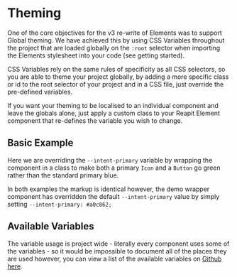 
<Meta of={ThemingStories} />

# Theming

One of the core objectives for the v3 re-write of Elements was to support Global theming. We have achieved this by using CSS Variables throughout the project that are loaded globally on the `:root` selector when importing the Elements stylesheet into your code (see getting started).

CSS Variables rely on the same rules of specificity as all CSS selectors, so you are able to theme your project globally, by adding a more specific class or id to the root selector of your project and in a CSS file, just override the pre-defined variables.

If you want your theming to be localised to an individual component and leave the globals alone, just apply a custom class to your Reapit Element component that re-defines the variable you wish to change.

## Basic Example

Here we are overriding the `--intent-primary` variable by wrapping the component in a class to make both a primary `Icon` and a `Button` go green rather than the standard primary blue.

In both examples the markup is identical however, the demo wrapper component has overridden the default `--intent-primary` value by simply setting `--intent-primary: #a0c862;`

<Canvas of={ThemingStories.BasicExample} />

<RenderHtmlMarkup of={ThemingStories.BasicExample} />

## Available Variables

The variable usage is project wide - literally every component uses some of the variables - so it would be impossible to document all of the places they are used however, you can view a list of the available variables on [Github here](https://github.com/reapit/foundations/blob/master/packages/elements/src/styles/globals.ts#L171).
